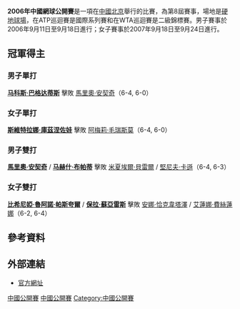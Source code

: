 {{TennisEventInfo|2006|中国网球公开赛|
| date=9月11日 - 9月18日 (男子)<br>9月18日 - 9月24日 (女子)
| edition=第8屆
| champms={{flagicon|CYP}} [[马科斯·巴格达蒂斯|马科斯·巴格达蒂斯]]
| champws={{flagicon|RUS}} [[斯維特拉娜·庫茲涅佐娃|斯維特拉娜·庫茲涅佐娃]]
| champmd={{flagicon|RSA}} [[里克·德霍伊斯特|里克·德霍伊斯特]] / {{flagicon|AUS}} [[阿什利·弗爾|阿什利·弗爾]]
| champwd={{flagicon|TPE}} [[莊佳容|莊佳容]] / {{flagicon|TPE}} [[謝淑薇|謝淑薇]]
}}

'''2006年中國網球公開賽'''是一項在[[中國|中國]][[北京|北京]]舉行的比賽，為第8屆賽事，場地是[[硬地球場|硬地球場]]，在ATP巡迴賽是國際系列賽和在WTA巡迴賽是二級錦標賽。男子賽事於2006年9月11日至9月18日進行；女子賽事於2007年9月18日至9月24日進行。

==冠軍得主==
===男子單打===
{{Main|2006年中國網球公開賽男子單打比賽}}
{{flagicon|CYP}} '''[[马科斯·巴格达蒂斯|马科斯·巴格达蒂斯]]''' 擊敗 {{flagicon|CRO}} [[馬里奧·安契奇|馬里奧·安契奇]]（6-4, 6-0）

===女子單打===
{{Main|2006年中國網球公開賽女子單打比賽}}
{{flagicon|RUS}} '''[[斯維特拉娜·庫茲涅佐娃|斯維特拉娜·庫茲涅佐娃]]''' 擊敗 {{flagicon|FRA}} [[阿梅莉·毛瑞斯莫|阿梅莉·毛瑞斯莫]]（6-4, 6-0）

===男子雙打===
{{Main|2006年中國網球公開賽男子雙打比賽}}
{{flagicon|CRO}} '''[[馬里奧·安契奇|馬里奧·安契奇]]''' / {{flagicon|IND}} '''[[马赫什·布帕蒂|马赫什·布帕蒂]]''' 擊敗 {{flagicon|GER}} [[米夏埃爾·貝雷爾|米夏埃爾·貝雷爾]] / {{flagicon|DEN}} [[堅尼夫·卡遜|堅尼夫·卡遜]]（6-4, 6-3）

===女子雙打===
{{Main|2006年中國網球公開賽女子雙打比賽}}
{{flagicon|ESP}} '''[[比希尼婭·魯阿諾·帕斯夸爾|比希尼婭·魯阿諾·帕斯夸爾]]''' / {{flagicon|ARG}} '''[[保拉·蘇亞雷斯|保拉·蘇亞雷斯]]''' 擊敗 {{flagicon|RUS}} [[安娜·恰克韋塔澤|安娜·恰克韋塔澤]] / {{flagicon|RUS}} [[艾蓮娜·費絲蓮娜|艾蓮娜·費絲蓮娜]]（6-2, 6-4）

==參考資料==
{{Reflist}}
==外部連結==
*[http://www.chinaopen.com.cn/ 官方網址]{{Wayback|url=http://www.chinaopen.com.cn/ |date=20110101130138 }}

{{中網列表}}

[[Category:2006年ATP巡迴賽|中國公開賽]]
[[Category:2006年WTA巡迴賽|中國公開賽]]
[[Category:中國公開賽|Category:中國公開賽]]